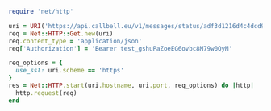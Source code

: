 ```ruby
require 'net/http'

uri = URI('https://api.callbell.eu/v1/messages/status/adf3d1216d4c4dcd908199d6700f2381')
req = Net::HTTP::Get.new(uri)
req.content_type = 'application/json'
req['Authorization'] = 'Bearer test_gshuPaZoeEG6ovbc8M79w0QyM'

req_options = {
  use_ssl: uri.scheme == 'https'
}
res = Net::HTTP.start(uri.hostname, uri.port, req_options) do |http|
  http.request(req)
end

```
